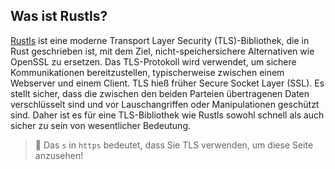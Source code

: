 ## Was ist Rustls?
[Rustls][rustls] ist eine moderne Transport Layer Security (TLS)-Bibliothek, die in Rust geschrieben ist,
mit dem Ziel, nicht-speichersichere Alternativen wie OpenSSL zu ersetzen.
Das TLS-Protokoll wird verwendet, um sichere Kommunikationen bereitzustellen,
typischerweise zwischen einem Webserver und einem Client.
TLS hieß früher Secure Socket Layer (SSL).
Es stellt sicher, dass die zwischen den beiden Parteien übertragenen Daten verschlüsselt sind
und vor Lauschangriffen oder Manipulationen geschützt sind.
Daher ist es für eine TLS-Bibliothek wie Rustls sowohl schnell als auch sicher zu sein von wesentlicher Bedeutung.

> 🐰 Das `s` in `https` bedeutet, dass Sie TLS verwenden, um diese Seite anzusehen!

[rustls]: https://github.com/rustls/rustls
